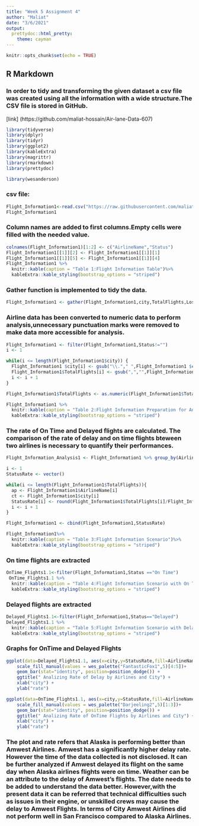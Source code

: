 ---
title: "Week 5 Assignment 4"
author: "Maliat"
date: "3/6/2021"
output:
  prettydoc::html_pretty:
    theme: cayman
---

```{r setup, include=FALSE}
knitr::opts_chunk$set(echo = TRUE)
```

## R Markdown


### In order to tidy and transforming the given dataset a csv file was created using all the information with a wide structure.The CSV file is stored in GitHub.
[link] (https://github.com/maliat-hossain/Air-lane-Data-607)

```{r include=FALSE}
library(tidyverse)
library(dplyr)
library(tidyr)
library(ggplot2)
library(kableExtra)
library(magrittr)
library(rmarkdown)
library(prettydoc)
```

```{r}
library(wesanderson)
```
### csv file:

```{r}
Flight_Information1<-read.csv("https://raw.githubusercontent.com/maliat-hossain/Flight-Information-Dataset/main/Flight%20Information1.csv",sep = ",")
Flight_Information1
```

### Column names are added to first columns.Empty cells were filled with the needed value.
```{r}
colnames(Flight_Information1)[1:2] <- c("AirlineName","Status") 
Flight_Information1[[1]][2] <- Flight_Information1[[1]][1] 
Flight_Information1[[1]][5] <- Flight_Information1[[1]][4] 
Flight_Information1 %>%
  knitr::kable(caption = "Table 1:Flight Information Table")%>%
  kableExtra::kable_styling(bootstrap_options = "striped")

```
### Gather function is implemented to tidy the data.

```{r}
Flight_Information1 <- gather(Flight_Information1,city,TotalFlights,Los.Angeles:Seattle)
```

### Airline data has been converted to numeric data to perform analysis,unnecessary punctuation marks were removed to make data more accessible for analysis.
```{r}

Flight_Information1 <- filter(Flight_Information1,Status!="") 
i <- 1

while(i <= length(Flight_Information1$city)) {
  Flight_Information1 $city[i] <- gsub("\\."," ",Flight_Information1 $city[i]) 
  Flight_Information1$TotalFlights[i] <- gsub(",","",Flight_Information1$TotalFlights[i]) 
  i <- i + 1
} 

Flight_Information1$TotalFlights <- as.numeric(Flight_Information1$TotalFlights) 

Flight_Information1 %>%
  knitr::kable(caption = "Table 2:Flight Information Preparation for Analysis")%>%
  kableExtra::kable_styling(bootstrap_options = "striped")

```
### The rate of On Time and Delayed flights are calculated. The  comparison of the rate of delay and on time flights bteween two airlines is necessary to quantify their performances. 


```{r, results='asis'}
Flight_Information_Analysis1 <- Flight_Information1 %>% group_by(AirlineName,city) %>% summarise(Total.Airlines1 = sum(TotalFlights)) 

i <- 1
StatusRate <- vector()

while(i <= length(Flight_Information1$TotalFlights)){ 
  ap <- Flight_Information1$AirlineName[i]
  ct <- Flight_Information1$city[i]
  StatusRate[i] <- round(Flight_Information1$TotalFlights[i]/Flight_Information_Analysis1$Total.Airlines1[Flight_Information_Analysis1$AirlineName==ap & Flight_Information_Analysis1$city == ct],3)
  i <- i + 1 
}

Flight_Information1 <- cbind(Flight_Information1,StatusRate)

Flight_Information1%>%
  knitr::kable(caption = "Table 3:Flight Information Scenario")%>%
  kableExtra::kable_styling(bootstrap_options = "striped")
```
### On time flights are extracted

```{r}
OnTime_Flights1.1<-filter(Flight_Information1,Status =="On Time")
 OnTime_Flights1.1 %>%
  knitr::kable(caption = "Table 4:Flight Information Scenario with On Time Flights ")%>%
  kableExtra::kable_styling(bootstrap_options = "striped")
```
### Delayed flights are extracted
```{r}
Delayed_Flights1.1<-filter(Flight_Information1,Status=="Delayed")
Delayed_Flights1.1 %>%
  knitr::kable(caption = "Table 5:Flight Information Scenario with Delayed Flights ")%>%
  kableExtra::kable_styling(bootstrap_options = "striped")

```
### Graphs for OnTime and Delayed Flights
```{r}
ggplot(data=Delayed_Flights1.1, aes(x=city,y=StatusRate,fill=AirlineName)) +
    scale_fill_manual(values = wes_palette("FantasticFox1",5)[4:5])+
    geom_bar(stat="identity", position=position_dodge()) +
    ggtitle(" Analizing Rate of Delay by Airlines and City") +
    xlab("city") + 
    ylab("rate") 

```

```{r}
ggplot(data=OnTime_Flights1.1, aes(x=city,y=StatusRate,fill=AirlineName)) +
    scale_fill_manual(values = wes_palette("Darjeeling2",5)[1:3])+
    geom_bar(stat="identity", position=position_dodge()) +
    ggtitle(" Analizing Rate of OnTime Flights by Airlines and City") +
    xlab("city") + 
    ylab("rate") 

```

###   The plot and rate refers that Alaska is performing better than Amwest Airlines. Amwest has a significantly higher delay rate. However the time of the data collected is not disclosed. It can be further analyzed if Amwest delayed its flight on the same day when Alaska airlines flights were on time. Weather can be an attribute to the delay of Amwest's flights. The date needs to be added to understand the data better. However,with the present data it can be referred that technical difficulties such as issues in their engine, or unskilled crews may cause the delay to Amwest Flights. In terms of City Amwest Airlines did not perform well in San Francisco compared to Alaska Airlines.
